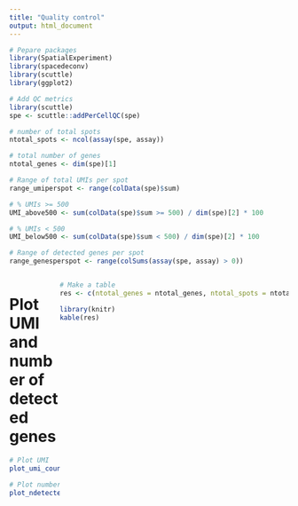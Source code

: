 ```yaml
---
title: "Quality control"
output: html_document
---
```


<style type="text/css">
   .main-container {max-width: 100%;}
   .row {display: flex;}
   .column {flex: 50%;}
</style>

```r
# Pepare packages
library(SpatialExperiment)
library(spacedeconv)
library(scuttle)
library(ggplot2)
```

```r
# Add QC metrics
library(scuttle)
spe <- scuttle::addPerCellQC(spe)
```

```r
# number of total spots
ntotal_spots <- ncol(assay(spe, assay))

# total number of genes
ntotal_genes <- dim(spe)[1]

# Range of total UMIs per spot
range_umiperspot <- range(colData(spe)$sum)

# % UMIs >= 500
UMI_above500 <- sum(colData(spe)$sum >= 500) / dim(spe)[2] * 100

# % UMIs < 500
UMI_below500 <- sum(colData(spe)$sum < 500) / dim(spe)[2] * 100

# Range of detected genes per spot
range_genesperspot <- range(colSums(assay(spe, assay) > 0))
```


<div class = "row">
<div class = "column">
# Plot UMI and number of detected genes
```r
# Plot UMI
plot_umi_count(spe, offset_rotation = T, transform_scale = "log")

# Plot number of detected genes
plot_ndetected_genes(spe, offset_rotation = T, transform_scale = "log")
```
</div>

<div class = "column">

```r
# Make a table
res <- c(ntotal_genes = ntotal_genes, ntotal_spots = ntotal_spots, range_umiperspot = paste0(range_umiperspot[1], "-", range_umiperspot[2]), UMI_above500 = paste0(round(UMI_above500, digits = 3), "%"), UMI_below500 = paste0(round(UMI_below500, digits = 3), "%"), range_genesperspot = paste0(range_genesperspot[1], "-", range_genesperspot[2]))

library(knitr)
kable(res)
```


</div>
</div>
